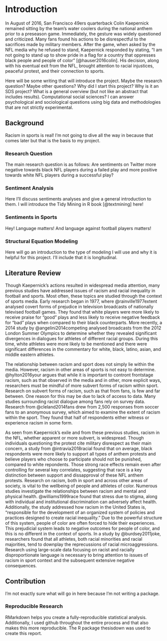# Introduction {#intro}

In August of 2016, San Francisco 49ers quarterback Colin Kaepernick remained sitting by the team’s water coolers during the national anthem prior to a preseason game. Immediately, the gesture was widely questioned and criticized. Many fans found his actions to be disrespectful to the sacrifices made by military members. After the game, when asked by the NFL media why he refused to stand, Kaepernick responded by stating, “I am not going to stand up to show pride in a flag for a country that oppresses black people and people of color” [@hauser2016colin]. His decision, along with his eventual exit from the NFL, brought attention to racial injustices, peaceful protest, and their connection to sports.

Here will be some writing that will introduce the project. Maybe the research question? Maybe other questions? Why did I start this project? Why is it an SDS project? What is a general overview (but not like an abstract that includes results). Computational social sciences? I can answer psychological and sociological questions using big data and methodologies that are not strictly experimental.

## Background

Racism in sports is real! I'm not going to dive all the way in because that comes later but that is the basis to my project.

### Research Question

The main research question is as follows: Are sentiments on Twitter more negative towards black NFL players during a failed play and more positive towards white NFL players during a successful play?

### Sentiment Analysis

Here I'll discuss sentiments analyses and give a general introduction to them. I will introduce the Tidy Mining in R book [@textmining] here!

### Sentiments in Sports

Hey! Language matters! And language against football players matters!

### Structural Equation Modeling

Here will go an introduction to the type of modeling I will use and why it is helpful for this project. I'll include that it is longitudinal.

## Literature Review

Though Kaepernick’s actions resulted in widespread media attention, many previous studies have addressed issues of racism and racial inequality in football and sports. Most often, these topics are studied through the context of sports media. Early research began in 1977, where @rainville1977extent analysed covert forms of prejudice in television broadcasts of nationally televised football games. They found that white players were more likely to receive praise for “good” plays and less likely to receive negative feedback for “bad” plays when compared to their black counterparts. More recently, a 2014 study by @angelini2014competing analysed broadcasts from the 2012 London Summer Olympics to determine whether they revealed significant divergences in dialogues for athletes of different racial groups. During this time, white athletes were more likely to be mentioned and there were significant differences in the commentary for white, black, latino, asian, and middle eastern athletes.

The relationship between racism and sport does not simply lie within the media. However, racism in other areas of sports is not easy to determine. @hylton2016your argues that while it is important to contront frontstage racism, such as that observed in the media and in other, more explicit ways, researchers must be mindful of more subvert forms of racism within sport. Research on subvert forms of racism, such as that from fans, is few and far between. One reason for this may be due to lack of access to data. Many studies surrounding racist dialogue among fans rely on survey data. Research from @cleland2014fans drew from 2,500 responses from soccer fans to an anonymous survey, which aimed to examine the extent of racism within the sport. They found that half of respondents either witness or experience racism in some form. 

As seen from Kaepernick’s exile and from these previous studies, racism in the NFL, whether apparent or more subvert, is widespread. Though individuals questioning the protest cite military disrespect as their main concern, a study from @intravia2018racial found that on average, black respondents were more likely to support all types of anthem protests and believe players who choose to participate should not be punished, compared to white repondents. Those strong race effects remain even after controlling for several key correlates, suggesting that race is a key distinction between support and dissapproval of these NFL anthem protests. 
Research on racism, both in sport and across other areas of society, is vital to the wellbeing of people and athletes of color. Numerous studies investigate the relationships between racism and mental and physical health. @williams1999race found that stress due to stigma, along with individual and institutional discrimination can adversely affect health. Additionally, the study addressed how racism in the United States is, “responsible for the development of an organized system of policies and practices designed to create racial inequality.” Due to the powerful structure of this system, people of color are often forced to hide their experiences. This prejudicial system leads to negative outcomes for people of color, and this is no different in the context of sports. In a study by @burdsey2011joke, researchers found that all athletes, both racial minorities and racial majorities, tend to downplay the reprecussions of racial microaggressions. Research using large-scale data focusing on racist and racially disproportionate language is necessary to bring attention to issues of racism in sport context and the subsequent extensive negative consequences.

## Contribution

I'm not exactly sure what will go in here because I'm not writing a package. 

### Reproducible Research

RMarkdown helps you create a fully-reproducible statistical analysis. Additionally, I used github throughout the entire process and that also makes this more reproducible. The R package thesisdown was used to create this report.